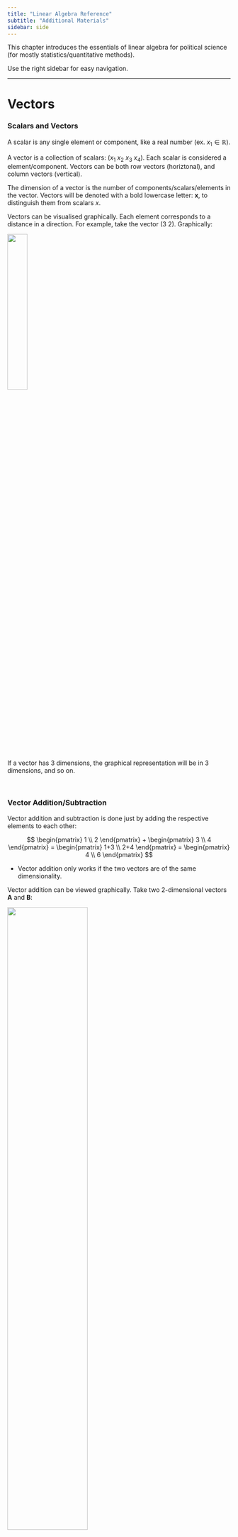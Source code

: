 ```yaml
---
title: "Linear Algebra Reference"
subtitle: "Additional Materials"
sidebar: side
---
```


This chapter introduces the essentials of linear algebra for political science (for mostly statistics/quantitative methods).

Use the right sidebar for easy navigation.

------------------------------------------------------------------------

# **Vectors**

### Scalars and Vectors

A scalar is any single element or component, like a real number (ex. $x_1 \in \mathbb{R}$).

A vector is a collection of scalars: $(x_1 \ x_2 \ x_3 \ x_4)$. Each scalar is considered a element/component. Vectors can be both row vectors (horiztonal), and column vectors (vertical).

The dimension of a vector is the number of components/scalars/elements in the vector. Vectors will be denoted with a bold lowercase letter: $\mathbf x$, to distinguish them from scalars $x$.

Vectors can be visualised graphically. Each element corresponds to a distance in a direction. For example, take the vector $(3 \ 2)$. Graphically:

![](images/clipboard-3989564868.png){fig-align="center" width="30%"}

If a vector has 3 dimensions, the graphical representation will be in 3 dimensions, and so on.

<br />

### Vector Addition/Subtraction

Vector addition and subtraction is done just by adding the respective elements to each other:

$$
\begin{pmatrix} 1 \\ 2 \end{pmatrix} + \begin{pmatrix} 3 \\ 4 \end{pmatrix} = \begin{pmatrix} 1+3 \\ 2+4 \end{pmatrix} = \begin{pmatrix} 4 \\ 6 \end{pmatrix}
$$

-   Vector addition only works if the two vectors are of the same dimensionality.

Vector addition can be viewed graphically. Take two 2-dimensional vectors $\mathbf A$ and $\mathbf B$:

![](images/clipboard-1838693072.png){fig-align="center" width="60%"}

<br />

### Scalar Multiplication and Normalisation

Vector scalar multiplication is done by multiplying all elements of the vector by the scalar:

$$
4 \times \begin{pmatrix} 1 \\ 2 \end{pmatrix} = \begin{pmatrix} 4 \times 1 \\ 4 \times 2 \end{pmatrix} = \begin{pmatrix} 4 \\ 8 \end{pmatrix}
$$

Graphically, this just multiplies the length of the vector by the scalar (and if the scalar is negative, the direction switches 180 degrees).

The **norm** of a vector is its length (when thinking graphically):

$$
|| \mathbf{x}|| = \sqrt{x_1^2 + x_2^2 + \dots + x_n^2}
$$

**Normalizing** a vector is scalar multiplying the vector by $1/||\mathbf{x} ||$.

-   This results in the norm of the vector equaling 1. This can be useful if you want to standardise and compare vectors.

<br />

### Scalar Product

Scalar product, also known as dot product, takes two vectors and creates a scalar.

$$
\mathbf a \cdot \mathbf b = \sum_i a_ib_i = a_1 b_1 + a_2 b_2+ \dots a_n b_n
$$

-   Essentially, multiply each respective element with each other. Then sum all of the products.

::: {.callout-note collapse="true" appearance="simple"}
## Example of Scalar Product

Let us do an example of scalar product:

$$
\begin{pmatrix} 2 \\ 3 \end{pmatrix} \cdot \begin{pmatrix} 4 \\ 5 \end{pmatrix}
$$

We multiply each respective element with each other, then sum all of the products:

$$
2 \times 4 + 3 \times 5 = 8 + 15 = 23
$$
:::

Dot product calculates the projection/shadow of vector $\mathbf a$ on vector $\mathbf b$. In the figure below, the dot product calcualtes the length of the blue-highlighted line segment:

![](images/clipboard-2938344011.png){fig-align="center" width="45%"}

From here, we can tell if the two vectors are perpendicular, then the dot product would be 0. This is useful for measures of similarity/correlation.

<br />

<br />

------------------------------------------------------------------------

# **Matrices**

### Types of Matrices

A matrix is a collection of scalars, that are put in a $n \times m$ order with $n$ number of rows, and $m$ number of columns.

$$
\mathbf A_{2 \times 3} = \begin{pmatrix}
2 & 3 & 2 \\
1 & 4 & 1
\end{pmatrix}
$$

Matrices can be viewed as a set of row vectors combined, or a set of column vectors combined (this is how datasets are arranged). Each element by the matrix can be denoted $a_{ij}$, which is the element in the $i$th row and $j$th column:

$$
\mathbf A_{2 \times 3} = \begin{pmatrix}
a_{11} & a_{12} & a_{13} \\
a_{21} & a_{22} & a_{23}
\end{pmatrix}
$$

There are several very common types of matrices that you need to know.

::: {.callout-note collapse="true" appearance="simple"}
## Square and Zero Matrix

**Square Matrix** is a matrix that have an equal number of rows and columns.

$$
\mathbf A_{2 \times 2} = \begin{pmatrix}
a_{11} & a_{12} \\
a_{21} & a_{22}
\end{pmatrix}
$$

These are useful because many matrix manipulations, like inversions and determinants.

**Zero Matrix** is a square matrix with all 0's.
:::

::: {.callout-note collapse="true" appearance="simple"}
## Diagonal, Identity, and Lower/Upper Triangular Matrix

**Diagonal matrices** only have elements along the top-left bottom-right diagonal.

$$
\mathbf A_{3 \times 3} = \begin{pmatrix}
a_{11} & 0 & 0 \\
0 & a_{22} & 0 \\
0 & 0 & a_{33} \\
\end{pmatrix}
$$

An **identity matrix** (notated $\mathbf I$)is a diagonal matrix, but all the diagonal elements equal 1:

$$
\mathbf I_{2 \times 2} = \begin{pmatrix}
1 & 0 \\
0 & 1
\end{pmatrix}
$$

-   Any matrix times $\mathbf I$ equals itself (like a 1 in normal multiplication).

A **Lower/Upper Triangular Matrix** is a matrix where only has values above/below the diagonal. For example, the following is a lower triangular matrix:

$$
\mathbf A_{3 \times 3} = \begin{pmatrix}
1 & 0 & 0 \\
3 & 4 & 0 \\
3 & 3 & 4
\end{pmatrix}
$$
:::

::: {.callout-note collapse="true" appearance="simple"}
## Submatrix

A submatrix is a matrix if you were to remove a row and a column (that is specified by an element).

For example, take this 3 by 3 matrix:

$$
\mathbf A_{3 \times 3} = \begin{pmatrix}
a_{11} & a_{12} & a_{13} \\
a_{21} & a_{22} & a_{23} \\
a_{31} & a_{32} & a_{33}
\end{pmatrix}
$$

Let us find the submatrix of $a_{21}$. This means we will eliminate the 2nd row, and 1st column:

$$
\mathbf A_{2 \times 2} = \begin{pmatrix}
a_{12} & a_{13} \\
a_{32} & a_{33}
\end{pmatrix}
$$
:::

::: {.callout-note collapse="true" appearance="simple"}
## Permutation Matrix

A permutation matrix is a matrix that only has one non-zero element in each row and column.

$$
\mathbf A_{3 \times 3} = \begin{pmatrix}
1 & 0 & 0 \\
0 & 0 & 1 \\
0 & 1 & 0
\end{pmatrix}
$$

The identity matrix is a permutation matrix.
:::

::: {.callout-note collapse="true" appearance="simple"}
## Singular/Non-Singular Matrix

A **singular matrix** is one who's determinant is zero. These cannot be inverted.

A **non-singular matrix** is one who's determinant is not zero. These can be inverted. For non-singular matrices:

$$
AA^{-1} = I
$$
:::

::: {.callout-note collapse="true" appearance="simple"}
## Block/Partitioned/Block Diagonal Matrix

A block or partitioned matrix is a matrix which contains matrices within.

$$
\mathbf A_{4 \times 4} = \begin{pmatrix}
\mathbf A_{2 \times 2} & \mathbf B_{2 \times 2} \\
\mathbf C_{2 \times 2} & \mathbf D_{2 \times 2}
\end{pmatrix}
$$

-   Note how the block matrix is 4 by 4, since if we expand out each matrix within, we would get a 4 by 4 matrix.

A **block diagonal** matrix is a block/partitioned matrix with only matrices on its diagonal:

$$
\mathbf A_{4 \times 4} = \begin{pmatrix}
\mathbf A_{2 \times 2} & 0 \\
0 & \mathbf D_{2 \times 2}
\end{pmatrix}
$$
:::

::: {.callout-note collapse="true" appearance="simple"}
## Orthogonal/Orthonormal Matrix

An **orthogonal matrix** is one with columns perpendicular to each other (when treating each column as a vector). In other words, the dot product of any two columns is zero.

$$
\mathbf A_{3 \times 3} = \begin{pmatrix}
1 & 0 & 0 \\
0 & 0 & 5 \\
0 & 3 & 0
\end{pmatrix}
$$

-   The identity matrix is also orthogonal.
-   Any matrix with one element in each row and column will be orthogonal.

An **orthonormal matrix** is an orthogonal matrix but the lengths/norms of all the columns is 1:

$$
\mathbf A_{3 \times 3} = \begin{pmatrix}
1 & 0 & 0 \\
0 & 0 & 1 \\
0 & 1 & 0
\end{pmatrix}
$$
:::

<br />

### Matrix Transpose

The matrix transpose is a matrix flipped along its diagonal. It is denoted either $\mathbf A^\mathsf{T}$ or $\mathbf A '$.

In other words, the rows and column locations of each element are inverted (essentially elements $a^\mathsf{T}_{ij} = a_{ji}$):

$$
\begin{pmatrix}
2 & 3 & 5 \\
1 & 4 & 6
\end{pmatrix}^\mathsf{T} = \begin{pmatrix}
2 & 1 \\
3 & 4 \\
5 & 6
\end{pmatrix}
$$

-   Notice how the first column became the first row, the second column became the second row.
-   You can also get the transpose of a vector.

::: {.callout-note collapse="true" appearance="simple"}
## Properties of Transposes

The **Vector Property** says that the dot product of vectors can be written with transposes:

$$
\mathbf a \cdot \mathbf b = \mathbf a^\mathsf{T}\mathbf b
$$

The **Inverse Property** says that the transpose of a transpose is the original matrix:

$$
\left(\mathbf A^\mathsf{T} \right)^\mathsf{T} = \mathbf A
$$

The **Addition Property** states that the transpose of a sum of two matrices, is equal to the individual transposes of both matrices added together:

$$
(\mathbf A + \mathbf B)^\mathsf{T} = \mathbf A^\mathsf{T} + \mathbf B^\mathsf{T} = \mathbf B^\mathsf{T} + \mathbf A^\mathsf{T}
$$

The **Multiplication Property** says the following (note the order of multiplication):

$$
( \mathbf{AB})^\mathsf{T} = \mathbf B^\mathsf{T} \mathbf A^\mathsf{T}
$$

The Symmetrical **Property** says that a matrix that is symmetrical does not change when inversed:

$$
\mathbf A^\mathsf{T} = \mathbf A \quad \text{s.t.} \quad \mathbf A \text{ is symmetrical}
$$

The **Inverse Transpose Property** says the following about inverses and transposes:

$$
\left( \mathbf A^{-1} \right)^\mathsf{T} = \left( \mathbf A^\mathsf{T} \right)^{-1}
$$
:::

<br />

### Matrix Algebra

Matrix **addition/subtraction** is the same as vector addition - add the respective elements together:

$$
\begin{pmatrix}
1 & 2 \\
3 & 4
\end{pmatrix} + \begin{pmatrix}
5 & 6 \\
7 & 8
\end{pmatrix} = \begin{pmatrix}
1 + 5 & 2 +6 \\
3+7 & 4 + 8
\end{pmatrix} = \begin{pmatrix}
6 & 8 \\
10 & 12
\end{pmatrix}
$$

Matrix [**scalar**]{.underline} **multiplication** is the same as vector scalar multiplication - multiply each element by the scalar:

$$
3 \times \begin{pmatrix}
1 & 2 \\
3 & 4
\end{pmatrix} = \begin{pmatrix}
3 \times 1 & 3 \times 2 \\
3 \times 3 & 3 \times 4
\end{pmatrix} = \begin{pmatrix}
3 & 6 \\
9 & 12
\end{pmatrix}
$$

**Matrix Plain Multiplication** is a little more complicated. Let us say you want to multiply $\mathbf A$ and $\mathbf B$ to get a new matrix $\mathbf C$. The elements of $\mathbf C$ are calculated as follows:

$$
c_{ij} = \sum_ka_{ik}b_{kj} = a_{i1}b_{1j} + a_{i2}b_{2j} + a_{i3}b_{3j}\dots
$$

In other words, $c_{ij}$ is the dot product of the $i$th row of $\mathbf A$, and the $j$th column of $\mathbf B$.

::: {.callout-note collapse="true" appearance="simple"}
## Example of Matrix Multiplication

Let us solve the following problem:

$$
\begin{pmatrix}
2 & 1 \\
3 & 5 \end{pmatrix} \begin{pmatrix}
6 & 1 \\
2 & 3 \end{pmatrix} = \mathbf C
$$

Let us do each dot product for each element of $\mathbf C$:

-   $c_{11}$ is the dot product of the 1st row of the 1st matrix, and the 1st column of the 2nd matrix: $(2 \ 1) \cdot (6 \ 2)$. That means $c_{11} = 2 \times 6 + 1 \times 2 = 12+2 = 14$.
-   $c_{12}$ is the dot product of the 1st row of the 1st matrix, and the 2nd column of the 2nd matrix: $(2 \ 1) \cdot (1 \ 3)$. That means $c_{12} = 2 \times 1 + 1 \times 3 = 2 + 3 = 5$.
-   $c_{21}$ is the dot product of the 2nd row of the 1st matrix, and the 1st column of the 2nd matrix: $(3 \ 5) \cdot (6 \ 2)$. That means $c_{21} = 3 \times 6 + 5 \times 2 = 18 + 10 = 28$.
-   $c_{22}$ is the dot product of the 2nd row of the 1st matrix, and the 2nd column of the 2nd matrix: $(3 \ 5) \cdot (1 \ 3)$. That means $c_{22} = 3 \times 1 + 5 \times 3 = 3 + 15 = 18$.

Thus, we now have our answer:

$$
\begin{pmatrix}
2 & 1 \\
3 & 5 \end{pmatrix} \begin{pmatrix}
6 & 1 \\
2 & 3 \end{pmatrix} = \begin{pmatrix}
14 & 5 \\
28 & 18 \end{pmatrix}
$$
:::

Matrix multiplication is only possible when the number of columns in $\mathbf A$ is equal to the number of rows in $\mathbf B$. So for example, we can multiply $\mathbf A_{2 \times 3}$ and $\mathbf B_{3 \times 4}$. We **cannot** multiply $\mathbf A_{2 \times 3}$ and $\mathbf B_{2 \times 3}$.

The dimensions of product $\mathbf C$ is the number of rows in $\mathbf A$ and the number of columns in $\mathbf B$. So for example, if we multiply $\mathbf A_{2 \times 3}$ and $\mathbf B_{3 \times 4}$, we will get $\mathbf C_{2 \times 4}$.

::: {.callout-note collapse="true" appearance="simple"}
## Properties of Matrix Algebra

The **Associative property** applies to addition/subtraction and multiplication:

$$
\begin{split}
& (\mathbf A + \mathbf B) + \mathbf C = \mathbf A + (\mathbf B + \mathbf C) \\
& (\mathbf A \mathbf B)\mathbf C = \mathbf A(\mathbf B \mathbf C)
\end{split}
$$

The **Distributive Property** states the following is true:

$$
(\mathbf A + \mathbf B) \mathbf C = \mathbf A \mathbf C + \mathbf B \mathbf C
$$

The **Commutative Property** applies [only to addition/subtraction, not multiplication]{.underline}. Commutative property also applies to dot products.

$$
\begin{split}
& \mathbf A + \mathbf B = \mathbf B + \mathbf A \\
& \mathbf a \cdot \mathbf b = \mathbf b \cdot \mathbf a
\end{split}
$$

Matrix Multiplication does not have the commutative property: $\mathbf A \mathbf B ≠ \mathbf B \mathbf A$. Although there are two exceptions: $\mathbf A \mathbf I = \mathbf I \mathbf A$, and $\mathbf A \mathbf A^{-1} = \mathbf A^{-1}  \mathbf A$.
:::

<br />

### Kronecker Product

Take the Kronecker Product of $\mathbf A$ and $\mathbf B$:

$$
\mathbf A \otimes \mathbf B = \mathbf C
$$

Let us define $\mathbf A$ and $\mathbf B$ as the following:

$$
\mathbf A_{2 \times 2} = \begin{pmatrix}
a_{11} & a_{12} \\
a_{21} & a_{22}
\end{pmatrix}, \ \mathbf B_{2 \times 2} = \begin{pmatrix}
b_{11} & b_{12} \\
b_{21} & b_{22}
\end{pmatrix}
$$

The resulting Kronecker Product $\mathbf C$ would be defined as a block matrix:

$$
\mathbf C_{4 \times 4} = \begin{pmatrix}
a_{11}\mathbf B & a_{12} \mathbf B \\
a_{21} \mathbf B & a_{22} \mathbf B
\end{pmatrix}
$$

Essentially, we treat $\mathbf A$ as a collection of scalars. We scalar multiply each scalar element of $\mathbf A$ by the matrix of $\mathbf B$.

If $\mathbf A$ has dimensions $n \times m$, and $\mathbf B$ has dimensions $p \times q$, then $\mathbf C$ will have dimensions $np \times mq$.

<br />

### Traces and Determinants

The trace of $\mathbf A$ is a sum of all diagonal elements. Traces are used in Eigenvalues.

$$
Tr(\mathbf A) = \sum_i a_{ii} = a_{11} + a_{22} + \dots
$$

::: {.callout-note collapse="true" appearance="simple"}
## Property of Traces

The **Addition Property** of traces states that the trace of the sum of two matrices is equivalent to the sum of the traces of each individual matrix:

$$
Tr(\mathbf A + \mathbf B) =Tr(\mathbf A) + Tr(\mathbf B) = Tr(\mathbf B) + Tr(\mathbf A)
$$

The **Transpose Property** says the trace of the transpose is equal to the trace of the original (since the diagonal remains the same):

$$
Tr(\mathbf A^\mathsf{T}) = Tr(\mathbf A)
$$

The **Multiplication Property** says that the trace of multiplication has the commutative property (only for two matrices):

$$
Tr(\mathbf{AB}) = Tr(\mathbf{BA})
$$
:::

**Determinants** tell us if a matrix is singular (and thus has no inverse). If the determinant is 0, then the matrix is singular. The determinant is only computable for square matrices. For a 2 by 2 matrix:

$$
|\mathbf A_{2 \times 2}| = \left| \begin{pmatrix}
a_{11} & a_{12} \\
a_{21} & a_{22}
\end{pmatrix} \right | = a_{11} a_{22} - a_{12}a_{21}
$$

::: {.callout-note collapse="true" appearance="simple"}
## Example of a Determinant

Let us find the determinant of the following matrix:

$$
\mathbf B_{2 \times 2} = \begin{pmatrix}
2 & 3 \\
1 & 4
\end{pmatrix}
$$

Using the formula above:

$$
|\mathbf B| = 2 \times 4 - 3 \times 1 = 8 - 3 = 5
$$

Thus, this matrix is non-singular.
:::

For 3 by 3, there is a method called the butterfly method to find the determinant. Take this matrix.

$$
\mathbf A_{3 \times 3} = \begin{pmatrix}
a_{11} & a_{12} & a_{13} \\
a_{21} & a_{22} & a_{23} \\
a_{31} & a_{32} & a_{33}
\end{pmatrix}
$$

The determinant is defined as following:

$$
\begin{split}
| \mathbf A| = & a_{11}a_{22}a_{33} + a_{12} a_{23} a_{31} + a_{13}a_{21}a_{32} \\
& -a_{31}a_{22}a_{13} - a_{11}a_{23}a_{32} - a{12}a_{21}a_{33}
\end{split}
$$

::: {.callout-note collapse="true" appearance="simple"}
## Properties of Determinants

The **Transpose Property** states that the determinant of a transpose is equal to the determinant of the original:

$$
\det(\mathbf A^\mathsf{T}) = \det(\mathbf A)
$$

The **Identity Property** states that the determinant of an identity matrix is 1:

$$
\det (\mathbf I)=1
$$

The **Multiplication Property** states that the determinant of a product is equal to the individual determinants multiplied:

$$
\det (\mathbf {AB}) = \det (\mathbf A) \det (\mathbf B)
$$

The **Inverse Property** says that the determinant of an inverse is the inverse of the determinant of the original matrix:

$$
\det(\mathbf A^{-1}) = \frac{1}{\det(\mathbf A)}
$$

The **Triangular/Diagonal Property** is the product of all diagonal elements:

$$
\det (\mathbf A) = \prod_i a_{ii}
$$
:::

<br />

### Laplace Expansion and Cofactors

For anything larger than a 3 by 3 matrix, we should us a Laplace expansion to find the determinant.

First, you choose a row or column of the matrix.

-   For every element in that row or column, find the [submatrix](https://politicalscience.github.io/maths/1.html#types-of-matrices) of that element.
-   Calculate the determinant of each of the submatrices. This is called the *minor*.
-   Now, convert the minors to **cofactors**. The cofactor is the minor times $(-1)^{i+j}$.
-   Then, take each element, multiply by its cofactor. Sum all of these products together.

The final sum is the determinant of the matrix.

::: {.callout-note collapse="true" appearance="simple"}
## Example of Laplace Expansion

For example, take this matrix:

$$
\mathbf A = \begin{pmatrix}
1 & 2 & 1 \\
0 & 1 & 1 \\
5 & 3 & 0
\end{pmatrix}
$$

Let us expand over the 1st row $(1 \ 2 \ 1 )$. We expand over the submatrices of each element in that row.

-   For $a_{11} = 1$, the submatrix is $\begin{pmatrix} 1 & 1 \\ 3 & 0 \end{pmatrix}$, and the determinant/minor of that is $1 \times 0 - 1 \times 3 = -3$.
-   For $a_{12} = 2$, the submatrix is $\begin{pmatrix} 0 & 1 \\ 5 & 0 \end{pmatrix}$. The determinant/minor of that is $0 - 5 = -5$.
-   For $a_{13} = 1$, the submatrix is $\begin{pmatrix} 0 & 1 \\ 5 & 3 \end{pmatrix}$. The determinant/minor of that is $0 - 5 = -5$.

Now, let us find the cofactors $(-1)^{i + j} \times \text{minor}$:

-   For $a_{11}$, the cofactor is $(-1)^2 \times -3 = 1 \times -3 = -3$.
-   For $a_{12}$, the cofactor is $(-1)^3 \times -5 = -1 \times -5 = 5$.
-   For $a_{13}$, the cofactor is $(-1)^4 \times -5 = 1 \times -5 = -5$.

Now, take each element, multiply by its cofactor. Sum all of these products together.

$$
1(-3) + 2(5) + 1(-5) = -3 + 10 - 5 = 2
$$

Thus, the determinant of the matrix is $2$.
:::

This works for any matrix of any size, for any row or any column.

-   So, you should choose rows/columns with more 0's, since the final sum involves multiplying the element with the cofactor, and if the element is 0, then you don't have to consider it.

<br />

### Matrix Inverse

If you take a matrix $\mathbf A$, and multiply by the inverse $\mathbf A^{-1}$, the result will be the identity matrix $\mathbf{I}$.

You can invert any square matrix that does not have a determinant of a 0. This is because the inverse is defined as the following:

$$
\mathbf A^{-1} = \frac{1}{|\mathbf A|} \mathbf C^\mathsf{T}
$$

-   Where $| \mathbf A|$ is the determinant of the matrix $\mathbf A$, and $\mathbf C^\mathsf{T}$ is the transpose of the cofactor matrix (consisting of the cofactor of every element of $\mathbf A$.

::: {.callout-note collapse="true" appearance="simple"}
## Example of a 2 by 2 Matrix Inverse

Let us solve for the matrix inverse of a 2 by 2 matrix.

$$
\mathbf A_{2 \times 2} = \begin{pmatrix}
a_{11} & a_{12} \\
a_{21} & a_{22}
\end{pmatrix}
$$

We know the determinant of $\mathbf A$ with the formula for 2 by 2 matrix determinants:

$$
| \mathbf A | = a_{11}a_{22} - a_{12} a_{21}
$$

Now, let us find the cofactors (note, the determinant of a scalar is just the scalar):

-   $c_{11} = (-1)^{1+1}a_{22} = a_{22}$
-   $c_{12} = (-1)^{1+2}a_{21} = -a_{21}$
-   $c_{21} = (-1)^{2+1} a_{12} = -a_{12}$
-   $c_{22} = (-1)^{2+2} a_{11} = a_{11}$

Thus, our cofactor matrix is:

$$
\mathbf C_{2 \times 2} = \begin{pmatrix}
a_{22} & -a_{21} \\
-a_{12} & a_{11}
\end{pmatrix}
$$

The transpose of the cofactor matrix is thus (flipping rows to columns):

$$
\mathbf C^\mathsf{T} = \begin{pmatrix}
a_{22} & -a_{12} \\
-a_{21} & a_{11}
\end{pmatrix}
$$

Thus, the inverse is:

$$
\mathbf A^{-1} = \frac{1}{|\mathbf A|} \mathbf C^\mathsf{T} = \frac{1}{a_{11}a_{22} - a_{12} a_{21}} \begin{pmatrix}
a_{22} & -a_{12} \\
-a_{21} & a_{11}
\end{pmatrix}
$$

Thus, for example, the following is true:

$$
\mathbf A = \begin{pmatrix}
3 & 1 \\
5 & 2
\end{pmatrix}, \ \mathbf A^{-1}  = \begin{pmatrix}
2 & -1 \\
-5 & 3
\end{pmatrix}
$$
:::

::: {.callout-note collapse="true" appearance="simple"}
## Properties of Inverses

The **Inverse Property** states that the inverse of an inverse is the original matrix:

$$
\left( \mathbf A^{-1} \right)^{-1} = \mathbf A
$$

The **Multiplication Property** states the inverse of a product is the following (note the order of the multiplication):

$$
(\mathbf{AB})^{-1}=\mathbf B^{-1} \mathbf A^{-1}
$$

The **Scalar Multiplication Property** states that the scalar product is the following:

$$
(c \mathbf A)^{-1} = \frac{1}{c} \mathbf A^{-1}, \quad \text{s.t.} \quad  c ≠ 0
$$
:::

<br />

<br />

------------------------------------------------------------------------

# **Vector Spaces**

### Linear Mapping

A mapping is any rule that maps elements from one set to another. A function $f$ is a mapping $f: A \rightarrow B$.

A linear mapping is a mapping that is linear, which must meet the following properties:

-   $f(a+b) = f(a) + f(b)$
-   $f(ca) = c f(a)$

We can represent linear mappings for finite sets by matrices. Let us say $\mathbf X_{n \times m}$ is a matrix, and $\mathbf y_{m}$ is a vector. Let us find their product:

$$
\mathbf {Xy} = \mathbf z_m
$$

What this is saying is take the vector $\mathbf y$, and operate on it using the matrix $\mathbf X$, to produce a new vector $\mathbf z$. Here, the matrix $\mathbf X$ is an operator that maps $\mathbf y \rightarrow \mathbf z$.

<br />

### Linear Combinations and Independence

A **linear combination** is a combination of vectors that is linear (i.e. vectors can be added, and scalar multiplied). For example, this is a linear combination:

$$
t \mathbf x + (1-t) \mathbf y
$$

Linear combinations either represents lines (in $\mathbb R^2$), planes (in $\mathbb R^3$), and hyperplanes (a plane of one less dimensions than the space) in higher dimensions.

Now, let us take some linear combination:

$$
a_1 \mathbf x_1 + a_2 \mathbf x_2+\dots + a_n \mathbf x_n
$$

This set of vectors $(\mathbf x_1, \dots, \mathbf x_n)$ is **linearlly** **independent** if you cannot go from one vector $\mathbf x_j \in \{ \mathbf x_1, \dots, \mathbf x_n \}$, and linearly transform it (by adding/subtracting/multiplying a constant) into another vector.

::: {.callout-note collapse="true" appearance="simple"}
## Example of Linear Independence

Let us say we have these two vectors:

$$
\begin{pmatrix} 1 \\ 2 \end{pmatrix}, \begin{pmatrix} 2 \\ 1 \end{pmatrix}
$$

Are these linearly independent? That means I cannot use a linear transformation to go from one to another.

No, there is no constant you can multiply to get from vector 1 to vector 2, and there are no other vectors to add/subtract to to go from one to another.

Now consider these two vectors:

$$
\begin{pmatrix} 1 \\ 2 \end{pmatrix}, \begin{pmatrix} 2 \\ 4 \end{pmatrix}
$$

These are not independent - you can multiply the first vector by a scalar of 2 to get the second vector.
:::

This can be complicated to see in higher dimensions (since it is hard to consider how multiple vectors can be combined to match another). There, we use the matrix rank (see below).

<br />

### Spanning Vectors and Dimension

A collection of spanning vectors spans some space, if you can write any vector in that space, as a linear combination of the spanning vectors.

For example, take vector $\mathbf e_1 = (1 \ 0)$ and $\mathbf e_2 = (0 \ 1)$. These vectors span some space including $\mathbf z$, if vector $\mathbf z$ can be written as:

$$
\mathbf z = a \mathbf e_1 + b \mathbf e_2, \quad \text{e.x.} \quad \mathbf z = (a \ b)
$$

-   In fact, $\mathbf e_1$ and $\mathbf e_2$ span the set of all 2-dimensional vectors.

This allows us to write vectors in terms of the core vectors, and to understand the dimension of the space. The **dimension** of the space is the smallest number of linearly independent vectors that span the space.

::: {.callout-note collapse="true" appearance="simple"}
## Example of Dimensionality

Take these two vectors:

$$
\begin{pmatrix} 1 \\ 0 \end{pmatrix}, \begin{pmatrix} 0 \\ 1 \end{pmatrix}
$$

These are linearly independent - no factor multipled can get the other vector. Thus, this is 2 dimensional space

Now, let us add a third vector.

$$
\begin{pmatrix} 1 \\ 0 \end{pmatrix}, \begin{pmatrix} 0 \\ 1 \end{pmatrix}, \begin{pmatrix} 3 \\ 2 \end{pmatrix}
$$

Is the third vector linearly independent? No. We can write the third vector with a combination of the other two:

$$
\begin{pmatrix} 3 \\ 2 \end{pmatrix} = 3 \begin{pmatrix} 1 \\ 0 \end{pmatrix} + 2 \begin{pmatrix} 0 \\ 1 \end{pmatrix}
$$

Thus, the third vector is in the space spanned by the first 2 vectors. The first two vectors spans this space, and thus, it is 2 dimensional space.
:::

Generally, the dimensionality of the space matches the number of vectors that span the space (so a 2 dimensional space is often spanned by 2 vectors, 3 spanned by 3, etc.).

Note: Dimensionality of a vector space is not always the same as the dimensionality of the vectors.

<br />

### Matrix Rank

As we discussed before, it can be difficult to find if vectors are linearly independent in higher dimensions.

We can stack the row vectors into a matrix (we can also do them in columns):

$$
\begin{pmatrix} \mathbf x_1 \\ \mathbf x_2 \\ \mathbf x_3 \end{pmatrix} =
\begin{pmatrix} x_{11} & x_{12} & x_{13} \\
x_{21} & x_{22} & x_{23} \\
x_{31} & x_{32} & x_{33} \end{pmatrix}
$$

The **Rank** of a matrix is the number of linearly independent rows/columns in a matrix.

If the Rank is equal to the total number of rows/columns (all rows/columns are linearly independent), the matrix has **full rank**. A matrix with full rank is non-singular, and thus, can be inverted, and has a non-zero determinant.

Thus, if we find the determinant of the matrix, if it is 0, the vectors are [not]{.underline} linearly independent, and if it is not 0 , they are linearly independent.

We can also know a matrix is not full rank, if the space of the dimension is less than the number of vectors (as explained above).

<br />

### Quadratic Forms

A quadratic form takes the following form:

$$
\mathbf x^\mathsf{T} \mathbf A \mathbf x
$$

Where matrix $\mathbf A$ is a square matrix.

If $\mathbf x^\mathsf{T} \mathbf A \mathbf x > 0$ for all values, then the matrix is positive definite. If $\mathbf x^\mathsf{T} \mathbf A \mathbf x < 0$, then negative definite. If $\mathbf x^\mathsf{T} \mathbf A \mathbf x ≤ 0$ it is positive semi-definite.

This will be useful for optimisation and multivariable calculus

<br />

<br />

------------------------------------------------------------------------

# **Solving Systems of Equations**

### Matrices and Systems of Equations

You can write any system of linear equations as a matrix times a vector. Let us take this set of equations:

$$
\begin{cases}
a_{11}x_1 + a_{12} x_2 + a_{13} x_3 = y_1 \\
a_{21}x_1 + a_{22}x_2 + a_{23}x_3 = y_2 \\
a_{31}x_1 + a_{32}x_2 + a_{33}x_3 = y_3
\end{cases}
$$

We can write this system of equations as follows:

$$
\begin{pmatrix}
a_{11} & a_{12} & a_{13} \\
a_{21} & a_{22} & a_{23} \\
a_{31} & a_{32} & a_{33}
\end{pmatrix} \begin{pmatrix} x_1 \\ x_2 \\ x_3 \end{pmatrix}
 = \begin{pmatrix} y_1 \\ y_2 \\ y_3 \end{pmatrix}
$$

Or even simpler, we can represent it as:

$$
\mathbf A\mathbf x = \mathbf y
$$

A unique solution exists when you have the same amount of equations as unknowns, and the equations are non-contradictory.

Overdetermined systems are when there are more equations than unknowns, which might contradict each other. Underdetermined systems are when there are not enough equations compared to unknowns, so we cannot solve it.

::: {.callout-note collapse="true" appearance="simple"}
## Non-Linearly Independent and Identification

Take this system of linear equations:

$$
\begin{cases}
x+y=1 \\
2x + 2y = 2
\end{cases}
$$

We can see that the two equations are a common factor of each other. Or in other words, these two vectors are non-linearly independent.

We know when solving for these equations, we cannot actually solve for a unique solution.

We know if a matrix is full rank, then all rows/columns are linearly independent.
:::

<br />

### Solving Systems of Equations

**Matrix inversion** is a way to solve a system of equations. Take this system of equations:

$$
\mathbf{Ax} = \mathbf y
$$

You can solve for $\mathbf x$ by inverting matrix $\mathbf A$ (assuming matrix a is full rank):

$$
\begin{align}
\mathbf{Ax} & = \mathbf y \\
\color{blue}{\mathbf{A}^{-1}}\color{black}{\mathbf{Ax}} & = \color{blue}{\mathbf A^{-1}}\color{black}{\mathbf y} && (\text{multiply both sides by } \color{blue}{\mathbf A^{-1}}\color{black}) \\
\mathbf x &= \mathbf A^{-1}\mathbf y && (\mathbf A^{-1} \mathbf A\text{ inverses cancel})
\end{align}
$$

::: {.callout-note collapse="true" appearance="simple"}
## Example of Matrix Inversion

Take this system of equations:

$$
\begin{cases}
3x - 7y = -11 \\
5x + 10y = 25
\end{cases}
$$

We can write this in linear algebra:

$$
\begin{pmatrix}
3 & -7 \\
5 & 10
\end{pmatrix} \begin{pmatrix} x \\ y \end{pmatrix} =
\begin{pmatrix} -11 \\ 25 \end{pmatrix}
$$

Now, let us find the inverse of the first matrix:

$$
\mathbf A^{-1} = \frac{1}{|\mathbf A|}\mathbf C^\mathsf{T}
$$

We know the determinant $|\mathbf A| = 3(10) - (-7)(5) = 65$.

Now, let us find the cofactor matrix:

-   $c_{11} = (-1)^{1+1}\times 10 = 10$
-   $c_{12} = (-1)^{1+2} \times 5 = -5$
-   $c_{21} = (-1)^{2+1} \times -7 = 7$
-   $c_{22} = (-1)^{2+2} \times 3 = 3$

Thus, the cofactor matrix transposed should be:

$$
\mathbf C^\mathsf{T} = \begin{pmatrix} 10 & -5 \\ 7 & 3 \end{pmatrix}^\mathsf{T} = \begin{pmatrix} 10 & 7 \\ -5 & 3 \end{pmatrix}
$$

Thus, the inverse of matrix $\mathbf{A}$ should be:

$$
\mathbf A^{-1} = \frac{1}{65} \begin{pmatrix} 10 & 7 \\ -5 & 3 \end{pmatrix} = \begin{pmatrix} \frac{2}{13} & \frac{7}{65} \\ -\frac{1}{13} & \frac{3}{65} \end{pmatrix}
$$

We know the solution should be:

$$
\begin{pmatrix} x \\ y \end{pmatrix} = \begin{pmatrix} \frac{2}{13} & \frac{7}{65} \\ -\frac{1}{13} & \frac{3}{65} \end{pmatrix} \begin{pmatrix} -11 \\ 25 \end{pmatrix}
$$

Thus, doing matrix multiplication to obtain $x$ and $y$:

-   $x =\frac{2}{13}(-11) + \frac{7}{65}(25) = -\frac{22}{13} + \frac{35}{13} = \frac{13}{13}=1$
-   $y=-\frac{1}{13}(-11) + \frac{3}{65}(25) = \frac{11}{13}+ \frac{15}{13} = \frac{26}{13} = 2$

The solution to this system of equations is: $(1, 2)$.
:::

**Cramer's rule** is another rule to solve equations, only for square matrices. It is not super commonly used. Given the system of equations:

$$
\mathbf{Ax} = \mathbf y
$$

The element $x_i$ is defined as:

$$
x_i = \frac{|\mathbf B_i|}{\mathbf A}
$$

Where $\mathbf B_i$ is a matrix obtained by taking the matrix $\mathbf A$, and replacing the $i$th column with the column vector $\mathbf y$.

<br />

<br />

------------------------------------------------------------------------

# **Eigenvalues and Eigenvectors**

### Definitions

A matrix, as we discussed, can act as an operator that maps some vector to another $\mathbf A : \mathbf x \rightarrow \mathbf y$.

Geometrically, vector $\mathbf x$ points in some dimensional space. Then the matrix $\mathbf A$ comes along, and transforms it into a different vector $\mathbf x$, which might flip the direction, or rotate, or change its norm, etc. Sometimes, $\mathbf y$ will stay in the same direction or opposite direction (along the same line) as the original, even after the operator.

Basically, an eigenvector of matrix $\mathbf A$ is a vector $\mathbf x$, that does not change its direction (stays on the same line) when you apply the operator $\mathbf A$ to get vector $\lambda \mathbf x$. Mathematically:

$$
\mathbf{Ax} = \lambda \mathbf x
$$

The $\lambda$ is an eigenvalue that corresponds to the eigenvector.

<br />

### Computing Eigenvalues

Let us start with the eigenvector formula:

$$
\mathbf{Ax} = \lambda \mathbf x
$$

We can multiply the right side by the identity matrix (which does not change the result):

$$
\mathbf{Ax} = \lambda \mathbf {Ix}
$$

Now, let us move everything to one side, and simplify:

$$
\begin{split}
\mathbf{Ax} - \lambda \mathbf {Ix} & = 0 \\
(\mathbf A - \lambda \mathbf I) \mathbf x & = 0
\end{split}
$$

$(\mathbf A - \lambda \mathbf I)$ is an singular matrix, meaning determinant $|(\mathbf A - \lambda \mathbf I)| = 0$. All values of $\lambda$ that solve this determinant equation will be eigenvalues of the matrix.

::: {.callout-note collapse="true" appearance="simple"}
## Example of Solving for Eigenvalues

We know $|(\mathbf A - \lambda \mathbf I)| = 0$. Let us say:

$$
\mathbf A = \begin{pmatrix} 2 & 1 \\ 3 & 4 \end{pmatrix}, \quad \lambda \mathbf I \begin{pmatrix} \lambda & 0 \\ 0 & \lambda \end{pmatrix}
$$

Thus:

$$
\mathbf A - \lambda \mathbf I = \begin{pmatrix} 2 - \lambda & 1 \\ 3 & 4 - \lambda \end{pmatrix}
$$

We know the determinant should equal 0. We can solve for $\lambda$:

$$
\begin{split}
0 & = |(\mathbf A - \lambda \mathbf I)| \\
0 & = (2-\lambda)(4-\lambda) - 1(3) \\
0 & = 8-2\lambda - 4 \lambda +\lambda^2 - 4 \\
0 & = \lambda^2 - 6\lambda +4 \\
\end{split}
$$

Let us use the quadratic formula:

$$
\begin{split}
\lambda & = \frac{-b ± \sqrt{b^2 - 4ac}}{2a} \\
\lambda & = \frac{6 ± \sqrt{36 - 4(1)(4)}}{2(1)} \\
\lambda & = \frac{6 ± \sqrt{20}}{2} \\
\lambda & = 3 ± \frac{\sqrt{20}}{2} \\
\lambda & = 3 ± \frac{2 \sqrt{5}}{2} \\
\lambda & = 3 ± \sqrt{5}
\end{split}
$$

Thus, we have found our eigenvalues.
:::

<br />

### Calculating Eigenvectors

Let us say we have the matrix $\mathbf{A}$:

$$
\mathbf A = \begin{pmatrix} 2 & 3 \\ 2 & 1 \end{pmatrix}
$$

First, you need to calculate the eigenvalues $\lambda$ (as shown in the previous section).

::: {.callout-note collapse="true" appearance="simple"}
## Example of Calculating Eigenvalues

We know $|(\mathbf A - \lambda \mathbf I)| = 0$.

$$
\mathbf A - \lambda \mathbf I = \begin{pmatrix} 2 - \lambda & 3 \\ 2 & 1 - \lambda \end{pmatrix}
$$

Now solve $|(\mathbf A - \lambda \mathbf I)| = 0$.

$$
\begin{split}
0 & = |(\mathbf A - \lambda \mathbf I)| \\
0 & = (2 - \lambda)(1- \lambda) - 2(3) \\
0 & = 2 -2 \lambda - \lambda + \lambda^2 - 6 \\
0 & = \lambda ^2 - 3\lambda - 4 \\
0 & = (\lambda - 4)(\lambda + 1) \\
\lambda & = 4, -1
\end{split}
$$
:::

For every eigenvalue, you will have an eigenvector that makes the eigenvector equation $\mathbf{Ax} = \lambda \mathbf x$ true. From above:

$$
\begin{split}
& \mathbf{Ax} = 4 \mathbf x \\
& \mathbf{Ax} = -1 \mathbf x
\end{split}
$$

Remember, $\mathbf x$ is a vector here of 2 elements, $x_1, x_2$ - but we only have one equation for each eigenvalue pair. This means there will be one solution without a unique solution.

::: {.callout-note collapse="true" appearance="simple"}
## Eigenvalues and Non-Unique Solutions

It might seem simple to just solve for our $\mathbf x$ with two unknowns $x_1, x_2$.

But the issue is - our equations are not linearly independent, so we do not have enough information to solve for a unique solution for one.

This is actually okay - why? Well, take a look at these potential eigenvectors:

$$
\begin{pmatrix} 1 \\ 0 \end{pmatrix}, \begin{pmatrix} 2 \\ 0 \end{pmatrix}, \begin{pmatrix} 3 \\ 0 \end{pmatrix}
$$

These are different vectors - but they are all eigenvectors. This is because of the equation $\mathbf{Ax} = \lambda \mathbf x$ - if both sides have vector $(1 \ 0)$ multiplied by a constant (like the 2nd and 3rd vectors), the equation is still equal.

Thus, eigenvectors are not defined uniquely - only up to a singular multiplicative constant.
:::

What we typically do is define $x_1 = 1$ (there are some cases where this does not work). Using this, we can solve for the answer.

::: {.callout-note collapse="true" appearance="simple"}
## Example of Calculating Eigenvectors

Let us continue the same example from before.

$$
\mathbf A = \begin{pmatrix} 2 & 3 \\ 2 & 1 \end{pmatrix}, \quad \lambda = 4, -1, \quad \mathbf x = \begin{pmatrix} 1 \\ c \end{pmatrix}
$$

Let us solve for the eigenvalue of $\lambda = 4$.

$$
\begin{split}
\mathbf{Ax} & = 4 \mathbf x \\
\begin{pmatrix} 2 & 3 \\ 2 & 1 \end{pmatrix}\begin{pmatrix} 1 \\ c \end{pmatrix} & = 4\begin{pmatrix} 1 \\ c \end{pmatrix} \\
\begin{pmatrix} 2+3c \\ 2+c \end{pmatrix} & = \begin{pmatrix} 4 \\ 4c \end{pmatrix}
\end{split}
$$

That gives us two equations:

$$
\begin{split}
& 2 + 3c = 4 \\
& 2 + c = 4c
\end{split}
$$

The answer is $c = \frac{2}{3}$ (both answers give us the equation).

Thus, the eigenvector with $\lambda = 4$ is:

$$
\mathbf x = \begin{pmatrix} 1 \\ \frac{2}{3} \end{pmatrix}
$$

We can do the same for $\lambda = -1$, and we will get eigenvector:

$$
\mathbf x = \begin{pmatrix} 1 \\ -1 \end{pmatrix}
$$
:::

<br />

### Eigenvector Decomposition

Matrix decomposition is to take a matrix $\mathbf A$, and decompose it into other matrices, that when multiplied together, get the original matrix.

If matrix $\mathbf A$ has unique eigenvalues, you can write:

$$
\mathbf A = \mathbf {QDQ}^{-1}
$$

Where $\mathbf Q$ is made up of eigenvectors of matrix $\mathbf A$, and $\mathbf D$ is a diagonal matrix with the eigenvalues $\lambda$ on the diagonal:

$$
\mathbf D = \begin{pmatrix} \lambda_1 & 0 \\ 0 & \lambda_2 \end{pmatrix}, \quad
\mathbf Q = \begin{pmatrix} \mathbf x_1 & \mathbf x_2\end{pmatrix}
$$

Eigenvectors decomposition has a few uses:

::: {.callout-note collapse="true" appearance="simple"}
## Taking the Power of Matrices

Let us say you want to find $\mathbf A^z$. We can use matrix decomposition for this:

$$
\mathbf A^z = {QDQ}^{-1}{QDQ}^{-1}{QDQ}^{-1}\dots
$$

Notice how the $\mathbf{Q}^{-1} \mathbf Q$ occurs quite frequently, and we know by properties of inverses, that $\mathbf{Q}^{-1} \mathbf Q = \mathbf I$, and multiplying by $\mathbf I$ does nothing.

Thus, we can rewrite the formula above as:

$$
\mathbf A^z = \mathbf{QD}^z\mathbf Q^{-1}
$$

This is much simpler than calculating $\mathbf A^z$, since taking diagonal matrix to a power is defined as:

$$
\mathbf D^z = \begin{pmatrix} \lambda_1^z & 0 \\ 0 & \lambda_2^z\end{pmatrix}
$$

Which is much easier to do.
:::

::: {.callout-note collapse="true" appearance="simple"}
## Finding Determinants

Let us say you want to find the determinant of $\mathbf A$. The following is true:

$$
\begin{split}
\det (\mathbf A) & = \det(\mathbf{QD}^z\mathbf Q^{-1}) \\
& = \det (\mathbf Q) \det (\mathbf D) \det (\mathbf Q^{-1}) \\
& = \det (\mathbf Q) \det (\mathbf D) \frac{1}{\det (\mathbf Q)} \\
& = \det (\mathbf D)
\end{split}
$$

Since $\mathbf D$ is diagonal, the determinant of a diagonal matrix is just the product of the diagonal elements. Thus:

$$
\det (\mathbf A) = \prod_i \lambda_i
$$
:::

::: {.callout-note collapse="true" appearance="simple"}
## Principle Components Analysis

[Principle Components Analysis](https://politicalscience.github.io/multivariate/1.html) (PCA) is used when matrix $\mathbf A$ is symmetric, positive semi-definite.

-   This means the eigenvectors are orthogonal (perpendicular) to each other.
-   This means eigenvalues will always be real and non-negative.

PCA is done on the covariance matrix, which is symmetric and positive semi-definite.

It is a data reduction technique commonly used in statistics and data science.

-   The eigenvectors of the covariance matrix form the principle components of thee system.
-   The eigenvalues tell us how much of the variance each component explains (more important principle components have higher eigenvalues).
:::
